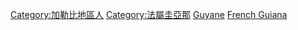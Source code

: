 {{commons cat|People of French Guiana}}

[[Category:加勒比地區人|Category:加勒比地區人]]
[[Category:法屬圭亞那|Category:法屬圭亞那]]
[[Category:各地法國人|Guyane]]
[[Category:南美洲人|French Guiana]]
